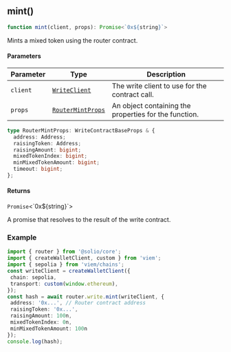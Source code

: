 <a id="mint"></a>

## mint()

```ts copy
function mint(client, props): Promise<`0x${string}`>
```

Mints a mixed token using the router contract.

#### Parameters

| Parameter | Type | Description |
| ------ | ------ | ------ |
| `client` | [`WriteClient`](../../types.mdx#WriteClient) | The write client to use for the contract call. |
| `props` | [`RouterMintProps`](mint.mdx#RouterMintProps) | An object containing the properties for the function. |

<a id="RouterMintProps"></a>

```ts copy
type RouterMintProps: WriteContractBaseProps & {
  address: Address;
  raisingToken: Address;
  raisingAmount: bigint;
  mixedTokenIndex: bigint;
  minMixedTokenAmount: bigint;
  timeout: bigint;
};
```

#### Returns

`Promise`&lt;\`0x$\{string\}\`&gt;

A promise that resolves to the result of the write contract.

### Example

```ts copy filename="router.ts"
import { router } from '@solio/core';
import { createWalletClient, custom } from 'viem';
import { sepolia } from 'viem/chains';
const writeClient = createWalletClient({
 chain: sepolia,
 transport: custom(window.ethereum),
});
const hash = await router.write.mint(writeClient, {
 address: '0x...', // Router contract address
 raisingToken: '0x...',
 raisingAmount: 100n,
 mixedTokenIndex: 0n,
 minMixedTokenAmount: 100n
});
console.log(hash);
```
